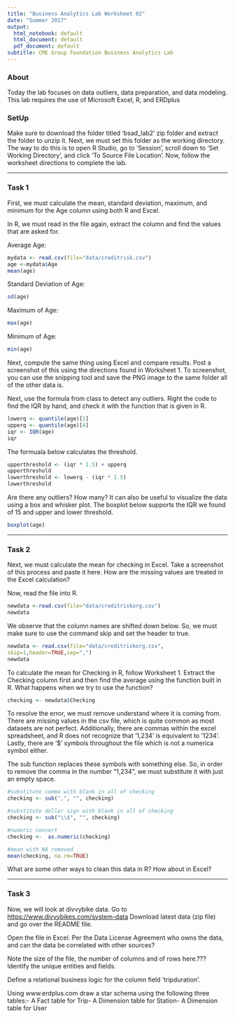 ```yaml
---
title: "Business Analytics Lab Worksheet 02"
date: "Summer 2017"
output:
  html_notebook: default
  html_document: default
  pdf_document: default
subtitle: CME Group Foundation Business Analytics Lab
---
```


### About

Today the lab focuses on data outliers, data preparation, and data modeling.
This lab requires the use of Microsoft Excel, R, and ERDplus

### SetUp

Make sure to download the folder titled 'bsad_lab2' zip folder and extract the
folder to unzip it. Next, we must set this folder as the working directory. The
way to do this is to open R Studio, go to 'Session', scroll down to 'Set Working
Directory', and click 'To Source File Location'. Now, follow the worksheet
directions to complete the lab.

---------

### Task 1

First, we must calculate the mean, standard deviation, maximum, and minimum for
the Age column using both R and Excel.

In R, we must read in the file again, extract the column and find the values that 
are asked for.

Average Age: 
```r
mydata <- read.csv(file="data/creditrisk.csv") 
age <-mydata$Age 
mean(age)
```

Standard Deviation of Age:
```r
sd(age)
```

Maximum of Age: 
```r
max(age)
```

Minimum of Age: 
```r
min(age)
```

Next, compute the same thing using Excel and compare results. Post a screenshot
of this using the directions found in Worksheet 1. To screenshot, you can use
the snipping tool and save the PNG image to the same folder all of the other
data is.

Next, use the formula from class to detect any outliers. Right the code to find
the IQR by hand, and check it with the function that is given in R.

```r
lowerq <- quantile(age)[2] 
upperq <- quantile(age)[4] 
iqr <- IQR(age) 
iqr
```

The formuala below calculates the threshold. 
```r
upperthreshold <- (iqr * 1.5) + upperq 
upperthreshold
lowerthreshold <- lowerq - (iqr * 1.5)
lowerthreshold
```

Are there any outliers? How many? It can also be useful to visualize the data
using a box and whisker plot. The boxplot below supports the IQR we found of 15
and upper and lower threshold.

```r
boxplot(age) 
```

---------------

### Task 2

Next, we must calculate the mean for checking in Excel. Take a screenshot of
this process and paste it here. How are the missing values are treated in the
Excel calculation?

Now, read the file into R. 

```r
newdata <-read.csv(file="data/creditriskorg.csv")
newdata 
```

We observe that the column names are shifted down below. So, we must make sure
to use the command skip and set the header to true.

```r
newdata <- read.csv(file="data/creditriskorg.csv",
skip=1,header=TRUE,sep=",") 
newdata 
```

To calculate the mean for Checking in R, follow Worksheet 1. Extract the
Checking column first and then find the average using the function built in R.
What happens when we try to use the function?

```r
checking <- newdata$Checking 
```

To resolve the error, we must remove understand where it is coming from. There
are missing values in the csv file, which is quite common as most datasets are
not perfect. Additionally, there are commas within the excel spreadsheet, and R
does not recognize that '1,234' is equivalent to '1234'. Lastly, there are '$'
symbols throughout the file which is not a numerica symbol either.

The sub function replaces these symbols with something else. So, in order to
remove the comma in the number "1,234", we must substitute it with just an empty
space.

```r
#substitute comma with blank in all of checking 
checking <- sub(",", "", checking) 

#substitute dollar sign with blank in all of checking 
checking <- sub("\\$", "", checking) 

#numeric convert
checking <-  as.numeric(checking) 

#mean with NA removed 
mean(checking, na.rm=TRUE) 
```

What are some other ways to clean this data in R? How about in Excel? 

-------------

### Task 3

Now, we will look at divvybike data. Go to [https://www.divvybikes.com/system-data](https://www.divvybikes.com/system-data) Download latest data (zip file) and go over the README file. 

Open the file in Excel. Per the Data License Agreement who owns the data, and can the data be correlated with other sources?

Note the size of the file, the number of columns and of rows here.??? Identify the unique entities and fields.

Define a relational business logic for the column field 'tripduration'.

Using www.erdplus.com draw a star schema using the following three tables:- A Fact table for Trip- A Dimension table for Station- A Dimension table for User

